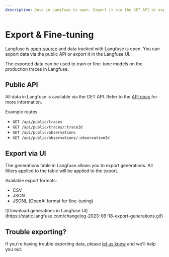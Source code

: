```yaml
---
description: Data in Langfuse is open. Export it via the GET API or export it in the UI for fine-tuning models.
---
```


# Export & Fine-tuning

Langfuse is [open-source](/docs/open-source) and data tracked with Langfuse is open. You can export data via the public API or export it in the Langfuse UI.

The exported data can be used to train or fine-tune models on the production traces in Langfuse.

## Public API

All data in Langfuse is available via the GET API. Refer to the [API docs](/docs/api) for more information.

Example routes

- `GET /api/public/traces`
- `GET /api/public/traces/:traceId`
- `GET /api/public/observations`
- `GET /api/public/observations/:observationId`

## Export via UI

The generations table in Langfuse allows you to export generations. All filters applied to the table will be applied to the export.

Available export formats:

- CSV
- JSON
- JSONL (OpenAI format for fine-tuning)

<Frame>
  ![Download generations in Langfuse
  UI](https://static.langfuse.com/changelog-2023-09-18-export-generations.gif)
</Frame>

## Trouble exporting?

If you're having trouble exporting data, please [let us know](#contact) and we'll help you out.
